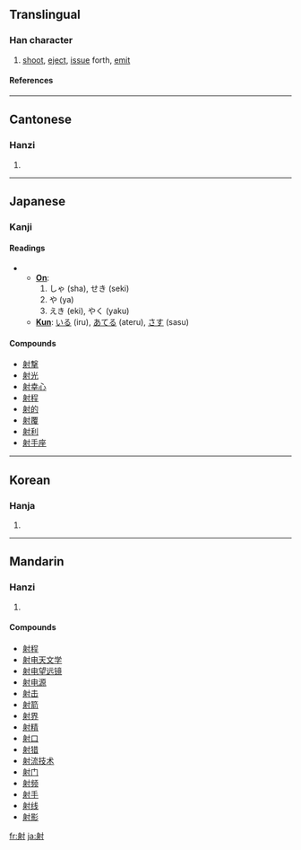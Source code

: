 ==Translingual==
===Han character===
{{Han char|rn=41|rad=寸|as=07|sn=10|four=2420<sub>0</sub>|canj=竹竹木戈 (HHDI)}}
# [[shoot]], [[eject]], [[issue]] forth, [[emit]]
====References====
{{Han ref|kx=0294.130|dkj=07434|dj=0582.080|hdz=10506.100|uh=5C04|ud=23556|bh=AE67|bd=44647}}
----
==Cantonese==
===Hanzi===
{{yue-hanzi|jyut=|y=se6}}
# {{defn|Cantonese}}
----
==Japanese==
===Kanji===
{{ja-kanji|grade=6|rs=寸07}}
====Readings====
{{ja-attention|needs to be formatted corectly}}
** '''[[On]]''': 
**#しゃ (sha), せき (seki)
**#や (ya)
**#えき (eki), やく (yaku)
** '''[[Kun]]''': [[いる]] (iru), [[あてる]] (ateru), [[さす]] (sasu)

====Compounds====
*[[射撃]]
*[[射光]]
*[[射幸心]]
*[[射程]]
*[[射的]]
*[[射覆]]
*[[射利]]
*[[射手座]]
----

==Korean==
===Hanja===
{{ko-hanja|hangeul=[[사]], [[석]]|rv=sa, seok|mr=sa, sŏk}}
# {{defn|Korean}}
----
==Mandarin==
===Hanzi===
{{cmn-hanzi|pin=[[shè]] ([[she4]]), [[yè]] ([[ye4]]), [[yì]] ([[yi4]])|wg=}}
# {{defn|Mandarin}}

====Compounds====
*[[射程]]
*[[射电天文学]]
*[[射电望远镜]]
*[[射电源]]
*[[射击]]
*[[射箭]]
*[[射界]]
*[[射精]]
*[[射口]]
*[[射猎]]
*[[射流技术]]
*[[射门]]
*[[射频]]
*[[射手]]
*[[射线]]
*[[射影]]

[[fr:射]]
[[ja:射]]